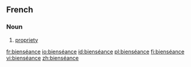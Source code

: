 ==French==

===Noun===
{{fr-noun|f}}

# [[propriety]]

[[fr:bienséance]]
[[io:bienséance]]
[[id:bienséance]]
[[pl:bienséance]]
[[fi:bienséance]]
[[vi:bienséance]]
[[zh:bienséance]]